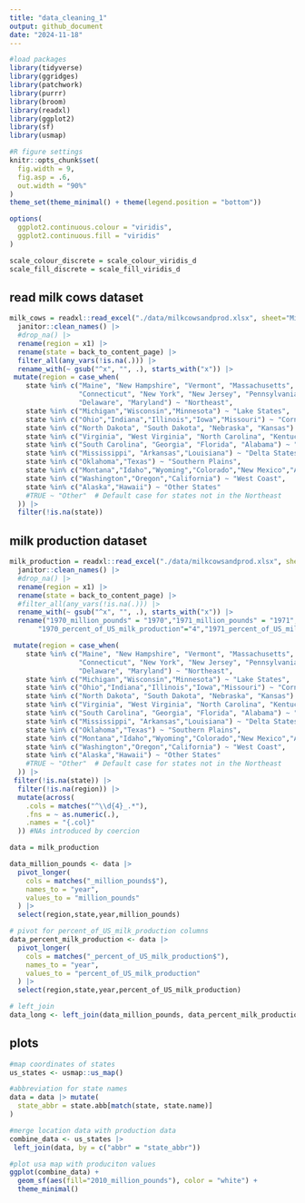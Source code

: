 ```yaml
---
title: "data_cleaning_1"
output: github_document
date: "2024-11-18"
---
```


```r
#load packages
library(tidyverse)
library(ggridges)
library(patchwork)
library(purrr)
library(broom)
library(readxl)
library(ggplot2)
library(sf)
library(usmap)

#R figure settings
knitr::opts_chunk$set(
  fig.width = 9,
  fig.asp = .6,
  out.width = "90%"
)
theme_set(theme_minimal() + theme(legend.position = "bottom"))

options(
  ggplot2.continuous.colour = "viridis",
  ggplot2.continuous.fill = "viridis"
)

scale_colour_discrete = scale_colour_viridis_d
scale_fill_discrete = scale_fill_viridis_d
```

## read milk cows dataset
```r

milk_cows = readxl::read_excel("./data/milkcowsandprod.xlsx", sheet="Milk cows", skip=1,col_names = TRUE) |>
  janitor::clean_names() |>
  #drop_na() |>
  rename(region = x1) |>
  rename(state = back_to_content_page) |>
  filter_all(any_vars(!is.na(.))) |>
  rename_with(~ gsub("^x", "", .), starts_with("x")) |>
 mutate(region = case_when(
    state %in% c("Maine", "New Hampshire", "Vermont", "Massachusetts", "Rhode Island", 
                 "Connecticut", "New York", "New Jersey", "Pennsylvania", 
                 "Delaware", "Maryland") ~ "Northeast",
    state %in% c("Michigan","Wisconsin","Minnesota") ~ "Lake States",
    state %in% c("Ohio","Indiana","Illinois","Iowa","Missouri") ~ "Corn Belt",
    state %in% c("North Dakota", "South Dakota", "Nebraska", "Kansas") ~ "Northern Plains",
    state %in% c("Virginia", "West Virginia", "North Carolina", "Kentucky", "Tennessee") ~ "Appalachia",
    state %in% c("South Carolina", "Georgia", "Florida", "Alabama") ~ "Southeast",
    state %in% c("Mississippi", "Arkansas","Louisiana") ~ "Delta States",
    state %in% c("Oklahoma","Texas") ~ "Southern Plains",
    state %in% c("Montana","Idaho","Wyoming","Colorado","New Mexico","Arizona","Utah","Nevada") ~ "Mountain Region",
    state %in% c("Washington","Oregon","California") ~ "West Coast",
    state %in% c("Alaska","Hawaii") ~ "Other States"
    #TRUE ~ "Other"  # Default case for states not in the Northeast
  )) |>
  filter(!is.na(state))
```

## milk production dataset
```r
milk_production = readxl::read_excel("./data/milkcowsandprod.xlsx", sheet="Milk production", skip=1,col_names = TRUE) |>
  janitor::clean_names() |>
  #drop_na() |>
  rename(region = x1) |>
  rename(state = back_to_content_page) |>
  #filter_all(any_vars(!is.na(.))) |>
  rename_with(~ gsub("^x", "", .), starts_with("x")) |>
  rename("1970_million_pounds" = "1970","1971_million_pounds" = "1971","1972_million_pounds" = "1972","1973_million_pounds" = "1973","1974_million_pounds" = "1974","1975_million_pounds" = "1975","1976_million_pounds" = "1976","1977_million_pounds" = "1977","1978_million_pounds" = "1978","1979_million_pounds" = "1979","1980_million_pounds" = "1980","1981_million_pounds" = "1981","1982_million_pounds" = "1982","1983_million_pounds" = "1983","1984_million_pounds" = "1984","1985_million_pounds" = "1985","1986_million_pounds" = "1986","1987_million_pounds" = "1987","1988_million_pounds" = "1988","1989_million_pounds" = "1989","1990_million_pounds" = "1990","1991_million_pounds" = "1991","1992_million_pounds" = "1992","1993_million_pounds" = "1993","1994_million_pounds" = "1994","1995_million_pounds" = "1995","1996_million_pounds" = "1996","1997_million_pounds" = "1997","1998_million_pounds" = "1998","1999_million_pounds" = "1999","2000_million_pounds" = "2000","2001_million_pounds" = "2001","2002_million_pounds" = "2002","2003_million_pounds" = "2003","2004_million_pounds" = "2004","2005_million_pounds" = "2005","2006_million_pounds" = "2006","2007_million_pounds" = "2007","2008_million_pounds" = "2008","2009_million_pounds" = "2009","2010_million_pounds" = "2010","2011_million_pounds" = "2011","2012_million_pounds" = "2012","2013_million_pounds" = "2013","2014_million_pounds" = "2014","2015_million_pounds" = "2015","2016_million_pounds" = "2016","2017_million_pounds" = "2017","2018_million_pounds" = "2018","2019_million_pounds" = "2019","2020_million_pounds" = "2020","2021_million_pounds" = "2021","2022_million_pounds" = "2022","2023_million_pounds" = "2023",
       "1970_percent_of_US_milk_production"="4","1971_percent_of_US_milk_production"="6","1972_percent_of_US_milk_production"="8","1973_percent_of_US_milk_production"="10","1974_percent_of_US_milk_production"="12","1975_percent_of_US_milk_production"="14","1976_percent_of_US_milk_production"="16","1977_percent_of_US_milk_production"="18","1978_percent_of_US_milk_production"="20","1979_percent_of_US_milk_production"="22","1980_percent_of_US_milk_production"="24","1981_percent_of_US_milk_production"="26","1982_percent_of_US_milk_production"="28","1983_percent_of_US_milk_production"="30","1984_percent_of_US_milk_production"="32","1985_percent_of_US_milk_production"="34","1986_percent_of_US_milk_production"="36","1987_percent_of_US_milk_production"="38","1988_percent_of_US_milk_production"="40","1989_percent_of_US_milk_production"="42","1990_percent_of_US_milk_production"="44","1991_percent_of_US_milk_production"="46","1992_percent_of_US_milk_production"="48","1993_percent_of_US_milk_production"="50","1994_percent_of_US_milk_production"="52","1995_percent_of_US_milk_production"="54","1996_percent_of_US_milk_production"="56","1997_percent_of_US_milk_production"="58","1998_percent_of_US_milk_production"="60","1999_percent_of_US_milk_production"="62","2000_percent_of_US_milk_production"="64","2001_percent_of_US_milk_production"="66","2002_percent_of_US_milk_production"="68","2003_percent_of_US_milk_production"="70","2004_percent_of_US_milk_production"="72","2005_percent_of_US_milk_production"="74","2006_percent_of_US_milk_production"="76","2007_percent_of_US_milk_production"="78","2008_percent_of_US_milk_production"="80","2009_percent_of_US_milk_production"="82","2010_percent_of_US_milk_production"="84","2011_percent_of_US_milk_production"="86","2012_percent_of_US_milk_production"="88","2013_percent_of_US_milk_production"="90","2014_percent_of_US_milk_production"="92","2015_percent_of_US_milk_production"="94","2016_percent_of_US_milk_production"="96","2017_percent_of_US_milk_production"="98","2018_percent_of_US_milk_production"="100","2019_percent_of_US_milk_production"="102","2020_percent_of_US_milk_production"="104","2021_percent_of_US_milk_production"="106","2022_percent_of_US_milk_production"="108","2023_percent_of_US_milk_production"="110") |>

 mutate(region = case_when(
    state %in% c("Maine", "New Hampshire", "Vermont", "Massachusetts", "Rhode Island", 
                 "Connecticut", "New York", "New Jersey", "Pennsylvania", 
                 "Delaware", "Maryland") ~ "Northeast",
    state %in% c("Michigan","Wisconsin","Minnesota") ~ "Lake States",
    state %in% c("Ohio","Indiana","Illinois","Iowa","Missouri") ~ "Corn Belt",
    state %in% c("North Dakota", "South Dakota", "Nebraska", "Kansas") ~ "Northern Plains",
    state %in% c("Virginia", "West Virginia", "North Carolina", "Kentucky", "Tennessee") ~ "Appalachia",
    state %in% c("South Carolina", "Georgia", "Florida", "Alabama") ~ "Southeast",
    state %in% c("Mississippi", "Arkansas","Louisiana") ~ "Delta States",
    state %in% c("Oklahoma","Texas") ~ "Southern Plains",
    state %in% c("Montana","Idaho","Wyoming","Colorado","New Mexico","Arizona","Utah","Nevada") ~ "Mountain Region",
    state %in% c("Washington","Oregon","California") ~ "West Coast",
    state %in% c("Alaska","Hawaii") ~ "Other States"
    #TRUE ~ "Other"  # Default case for states not in the Northeast
  )) |>
 filter(!is.na(state)) |>
  filter(!is.na(region)) |>
  mutate(across(
    .cols = matches("^\\d{4}_.*"), 
    .fns = ~ as.numeric(.),  
    .names = "{.col}" 
  )) #NAs introduced by coercion


```


```r
data = milk_production

data_million_pounds <- data |>
  pivot_longer(
    cols = matches("_million_pounds$"),
    names_to = "year",
    values_to = "million_pounds"
  ) |>
  select(region,state,year,million_pounds)

# pivot for percent_of_US_milk_production columns
data_percent_milk_production <- data |>
  pivot_longer(
    cols = matches("_percent_of_US_milk_production$"),  
    names_to = "year",
    values_to = "percent_of_US_milk_production"
  ) |>
  select(region,state,year,percent_of_US_milk_production)

# left_join
data_long <- left_join(data_million_pounds, data_percent_milk_production, by = c("region","state","year"))

```

## plots 
```r
#map coordinates of states
us_states <- usmap::us_map()

#abbreviation for state names
data = data |> mutate(
  state_abbr = state.abb[match(state, state.name)]
)

#merge location data with production data
combine_data <- us_states |>
 left_join(data, by = c("abbr" = "state_abbr"))


```

```r
#plot usa map with produciton values
ggplot(combine_data) +
  geom_sf(aes(fill="2010_million_pounds"), color = "white") +
  theme_minimal()


```

